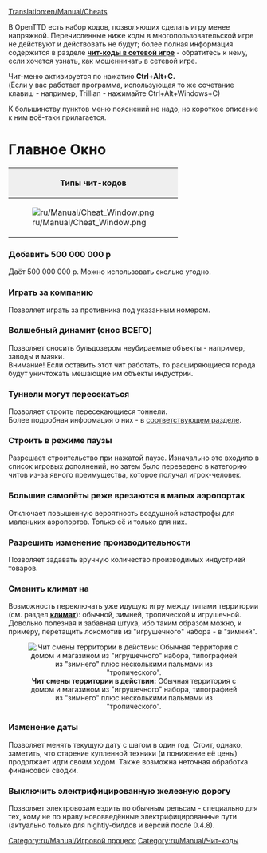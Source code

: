 [[Translation:en/Manual/Cheats]]
{{ru/Перевод|en/Manual/Cheats|90}}
{{ru/Устарело}}
{{ru/Manual/Оглавление}}{{ru/Внимание| Учти, что вы cобираетесь прибегнуть к неспортивным методам. Подобное деяние покроет вас вечным позором (если кто-нибудь узнает)!}}

В OpenTTD есть набор кодов, позволяющих сделать игру менее напряжной. Перечисленные ниже коды в многопользовательской игре не действуют и действовать не будут; более полная информация содержится в разделе [[ru/Community/Чит-коды в сетевой игре|'''чит-коды в сетевой игре''']] - обратитесь к нему, если хочется узнать, как мошенничать в сетевой игре.

Чит-меню активируется по нажатию '''Ctrl+Alt+C.'''<br>
(Если у вас работает программа, использующая то же сочетание клавиш - например, Trillian - нажимайте Ctrl+Alt+Windows+C)

К большинству пунктов меню пояснений не надо, но короткое описание к ним всё-таки прилагается.
=Главное Окно=
{|border="2" cellspacing="4" cellpadding="3" rules="all" style="margin:1em 1em 1em 0; border:solid 1px #AAAAAA;"
!colspan="4" style="background:#efefef;"| Типы чит-кодов
|-
| rowspan="10" |[[File:ru/Manual/Cheat Window.png|frame|center]]
| style="background:#efefef;" |'''Тип'''
|-
| [[en/Manual/Cheats#dobavit-500-000-000-p|1. Увеличение состояния]]
|-
| [[en/Manual/Cheats#igrat-za-kompaniiu|2. Играть за компанию]]
|-
| [[en/Manual/Cheats#volshebnyi-dinamit-snos-vsego|3. Волшебный динамит (снос ВСЕГО)]]
|-
| [[en/Manual/Cheats#tunneli-mogut-peresekatsia|4. Туннели могут пересекаться]]
|-
| [[en/Manual/Cheats#stroit-v-rezhime-pauzy|5. Строить в режиме паузы]]
|-
| [[en/Manual/Cheats#bolshie-samolioty-rezhe-vrezaiutsia-v-malykh-aeroportakh|6. Большие самолёты реже врезаются в малых аэропортах]]
|-
| [[en/Manual/Cheats#razreshit-izmenenie-proizvoditelnosti|7. Разрешить изменение производительности]]
|-
| [[en/Manual/Cheats#smenit-klimat-na|8. Сменить климат на]]
|-
| [[en/Manual/Cheats#izmenenie-daty|9. Изменение даты]]
|}

===Добавить 500 000 000 p===
Даёт 500 000 000 p. Можно использовать сколько угодно.

===Играть за компанию===
Позволяет играть за противника под указанным номером.

===Волшебный динамит (снос ВСЕГО)===
Позволяет сносить бульдозером неубираемые объекты - например, заводы и маяки.<br>
Внимание! Если оставить этот чит работать, то расширяющиеся города будут уничтожать мешающие им объекты индустрии.

===Туннели могут пересекаться===
Позволяет строить пересекающиеся тоннели.<br>
Более подробная информация о них - в [[ru/Archive/Manual/Пересекающиеся туннели|соответствующем разделе]].

===Строить в режиме паузы===
Разрешает строительство при нажатой паузе.
Изначально это входило в список игровых дополнений, но затем было переведено в категорию читов из-за явного преимущества, которое получал игрок-человек.

===Большие самолёты реже врезаются в малых аэропортах===
Отключает повышенную вероятность воздушной катастрофы для маленьких аэропортов. Только её и только для них.

===Разрешить изменение производительности===
Позволяет задавать вручную количество производимых индустрией товаров.

===Сменить климат на===
Возможность переключать уже идущую игру между типами территории (см. раздел [[ru/Manual/Климат|'''климат''']]): обычной, зимней, тропической и игрушечной. Довольно полезная и забавная штука, ибо таким образом можно, к примеру, перетащить локомотив из "игрушечного" набора - в "зимний".

<center>[[File:en/Manual/Switch climate.png|center|frame|'''Чит смены территории в действии:''' Обычная территория с домом и магазином из "игрушечного" набора, типографией из "зимнего" плюс несколькими пальмами из "тропического".]]</center>

===Изменение даты===
Позволяет менять текущую дату с шагом в один год.
Стоит, однако, заметить, что старение купленной техники (и понижение её цены) продолжает идти своим ходом. Также возможна неточная обработка финансовой сводки.

===Выключить электрифицированную железную дорогу===
Позволяет электровозам ездить по обычным рельсам - специально для тех, кому не по нраву нововведённые электрифицированные пути (актуально только для nightly-билдов и версий после 0.4.8).

[[Category:ru/Manual/Игровой процесс]]
[[Category:ru/Manual/Чит-коды]]